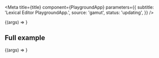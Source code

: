 <Meta
  title={title}
  component={PlaygroundApp}
  parameters={{
    subtitle: 'Lexical Editor PlaygroundApp.',
    source: 'gamut',
    status: 'updating',
  }}
/>

<Canvas>
  <Story name="Basics">{(args) => <PlaygroundApp {...args} />}</Story>
</Canvas>

<PropsTable story="Basics" />

## Full example

<Canvas>
  <Story name="Full example">
    {(args) => <PlaygroundApp {...args} />}
  </Story>
</Canvas>

